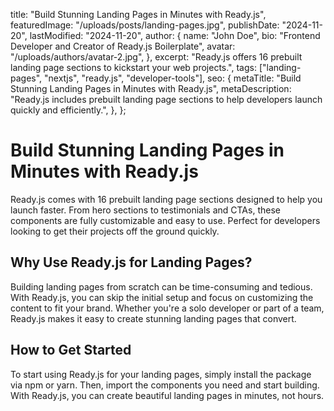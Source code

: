   title: "Build Stunning Landing Pages in Minutes with Ready.js",
  featuredImage: "/uploads/posts/landing-pages.jpg",
  publishDate: "2024-11-20",
  lastModified: "2024-11-20",
  author: {
    name: "John Doe",
    bio: "Frontend Developer and Creator of Ready.js Boilerplate",
    avatar: "/uploads/authors/avatar-2.jpg",
  },
  excerpt:
    "Ready.js offers 16 prebuilt landing page sections to kickstart your web projects.",
  tags: ["landing-pages", "nextjs", "ready.js", "developer-tools"],
  seo: {
    metaTitle: "Build Stunning Landing Pages in Minutes with Ready.js",
    metaDescription:
      "Ready.js includes prebuilt landing page sections to help developers launch quickly and efficiently.",
  },
};

# Build Stunning Landing Pages in Minutes with Ready.js

Ready.js comes with 16 prebuilt landing page sections designed to help you launch faster. From hero sections to testimonials and CTAs, these components are fully customizable and easy to use. Perfect for developers looking to get their projects off the ground quickly.

## Why Use Ready.js for Landing Pages?

Building landing pages from scratch can be time-consuming and tedious. With Ready.js, you can skip the initial setup and focus on customizing the content to fit your brand. Whether you're a solo developer or part of a team, Ready.js makes it easy to create stunning landing pages that convert.

## How to Get Started

To start using Ready.js for your landing pages, simply install the package via npm or yarn. Then, import the components you need and start building. With Ready.js, you can create beautiful landing pages in minutes, not hours.
